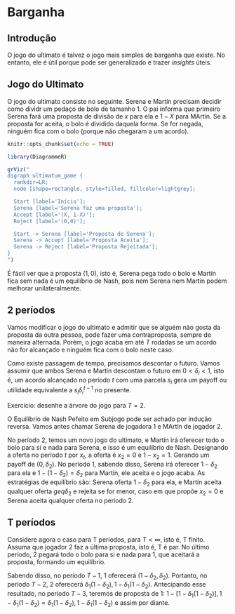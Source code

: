 # Barganha

## Introdução

O jogo do ultimato é talvez o jogo mais simples de barganha que existe. No entanto, ele é útil porque pode ser generalizado e trazer *insights* úteis.

## Jogo do Ultimato

O jogo do ultimato consiste no seguinte. Serena e Martín precisam decidir como dividr um pedaço de bolo de tamanho $1$. O pai informa que primeiro Serena fará uma proposta de divisão de $x$ para ela e $1-X$ para MArtín. Se a proposta for aceita, o bolo é dividido daquela forma. Se for negada, ninguém fica com o bolo (porque não chegaram a um acordo).

```r
knitr::opts_chunk$set(echo = TRUE)
```

```r
library(DiagrammeR)

grViz("
digraph ultimatum_game {
  rankdir=LR;
  node [shape=rectangle, style=filled, fillcolor=lightgrey];

  Start [label='Início'];
  Serena [label='Serena faz uma proposta'];
  Accept [label='(X, 1-X)'];
  Reject [label='(0,0)'];

  Start -> Serena [label='Proposta de Serena'];
  Serena -> Accept [label='Proposta Aceita'];
  Serena -> Reject [label='Proposta Rejeitada'];
}
")
```

É fácil ver que a proposta $(1,0)$, isto é, Serena pega todo o bolo e Martín fica sem nada é um equilíbrio de Nash, pois nem Serena nem Martín podem melhorar unilateralmente.

## 2 períodos

Vamos modificar o jogo do ultimato e admitir que se alguém não gosta da proposta da outra pessoa, pode fazer uma contraproposta, sempre de maneira alternada. Porém, o jogo acaba em até $T$ rodadas se um acordo não for alcançado e ninguém fica com o bolo neste caso.

Como existe passagem de tempo, precisamos descontar o futuro. Vamos assumir que ambos Serena e Martín descontam o futuro em $0 < \delta_i < 1$, isto é, um acordo alcançado no período $t$ com uma parcela $s_i$ gera um payoff ou utilidade equivalente a $s_i \delta_i^{t-1}$ no presente.

Exercício: desenhe a árvore do jogo para $T = 2$.

O Equilíbrio de Nash Pefeito em Subjogo pode ser achado por indução reversa. Vamos antes chamar Serena de jogadora 1 e MArtín de jogador 2.

No período 2, temos um novo jogo do ultimato, e Martín irá oferecer todo o bolo para si e nada para Serena, e isso é um equilíbrio de Nash. Designando a oferta no período $t$ por $x_t$, a oferta é $x_2 = 0$ e $1 - x_2 = 1$. Gerando um payoff de  $(0, \delta_2)$. No período 1, sabendo disso, Serena irá oferecer $1 - \delta_2$ para ela e $1 - (1 - \delta_2) = \delta_2$ para Martín, ele aceita e o jogo acaba. As estratégias de equilíbrio são: Serena oferta $1 - \delta_2$ para ela, e Martín aceita qualquer oferta $geq \delta_2$ e rejeita se for menor, caso em que propõe $x_2 = 0$ e Serena aceita qualquer oferta no período 2.

## T períodos

Considere agora o caso para T períodos, para $T < \infty$, isto é, T finito. Assuma que jogador 2 faz a última proposta, isto é, T é par. No último período, 2 pegará todo o bolo para si e nada para 1, que aceitará a proposta, formando um equilíbrio.

Sabendo disso, no período $T-1$, 1 oferecerá $(1 - \delta_2, \delta_2)$. Portanto, no período $T-2$, 2 oferecerá $\delta_1(1 - \delta_2), 1 - \delta_1(1 - \delta_2)$. Antecipando esse resultado, no período $T-3$, teremos de proposta de 1: $1 - [1 - \delta_1(1 - \delta_2)], 1 - \delta_1(1 - \delta_2) = \delta_1(1 - \delta_2), 1 - \delta_1(1 - \delta_2)$ e assim por diante.
